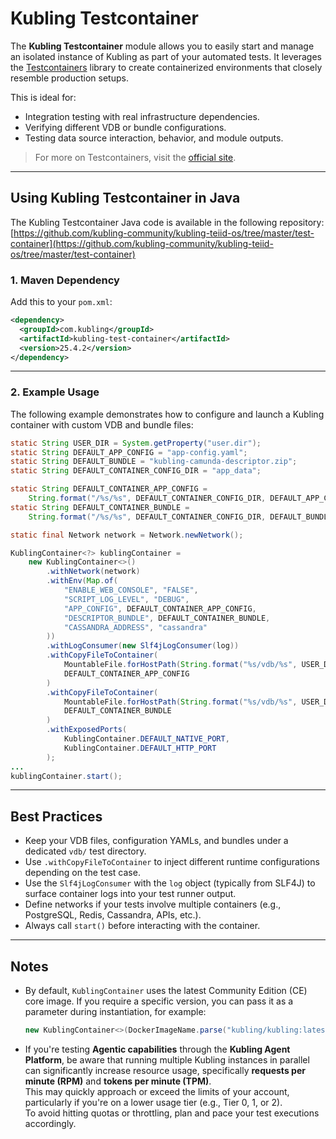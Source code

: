 # Kubling Testcontainer

The **Kubling Testcontainer** module allows you to easily start and manage an isolated instance of Kubling as part of your automated tests. It leverages the [Testcontainers](https://www.testcontainers.org/) library to create containerized environments that closely resemble production setups.

This is ideal for:
- Integration testing with real infrastructure dependencies.
- Verifying different VDB or bundle configurations.
- Testing data source interaction, behavior, and module outputs.

> For more on Testcontainers, visit the [official site](https://testcontainers.com).

---

## Using Kubling Testcontainer in Java

The Kubling Testcontainer Java code is available in the following repository:  
[https://github.com/kubling-community/kubling-teiid-os/tree/master/test-container](https://github.com/kubling-community/kubling-teiid-os/tree/master/test-container)

### 1. Maven Dependency

Add this to your `pom.xml`:

```xml
<dependency>
  <groupId>com.kubling</groupId>
  <artifactId>kubling-test-container</artifactId>
  <version>25.4.2</version>
</dependency>
```

---

### 2. Example Usage

The following example demonstrates how to configure and launch a Kubling container with custom VDB and bundle files:

```java
static String USER_DIR = System.getProperty("user.dir");
static String DEFAULT_APP_CONFIG = "app-config.yaml";
static String DEFAULT_BUNDLE = "kubling-camunda-descriptor.zip";
static String DEFAULT_CONTAINER_CONFIG_DIR = "app_data";

static String DEFAULT_CONTAINER_APP_CONFIG =
    String.format("/%s/%s", DEFAULT_CONTAINER_CONFIG_DIR, DEFAULT_APP_CONFIG);
static String DEFAULT_CONTAINER_BUNDLE =
    String.format("/%s/%s", DEFAULT_CONTAINER_CONFIG_DIR, DEFAULT_BUNDLE);

static final Network network = Network.newNetwork();

KublingContainer<?> kublingContainer =
    new KublingContainer<>()
        .withNetwork(network)
        .withEnv(Map.of(
            "ENABLE_WEB_CONSOLE", "FALSE",
            "SCRIPT_LOG_LEVEL", "DEBUG",
            "APP_CONFIG", DEFAULT_CONTAINER_APP_CONFIG,
            "DESCRIPTOR_BUNDLE", DEFAULT_CONTAINER_BUNDLE,
            "CASSANDRA_ADDRESS", "cassandra"
        ))
        .withLogConsumer(new Slf4jLogConsumer(log))
        .withCopyFileToContainer(
            MountableFile.forHostPath(String.format("%s/vdb/%s", USER_DIR, DEFAULT_APP_CONFIG)),
            DEFAULT_CONTAINER_APP_CONFIG
        )
        .withCopyFileToContainer(
            MountableFile.forHostPath(String.format("%s/vdb/%s", USER_DIR, DEFAULT_BUNDLE)),
            DEFAULT_CONTAINER_BUNDLE
        )
        .withExposedPorts(
            KublingContainer.DEFAULT_NATIVE_PORT,
            KublingContainer.DEFAULT_HTTP_PORT
        );
...
kublingContainer.start();        
```

---

## Best Practices

- Keep your VDB files, configuration YAMLs, and bundles under a dedicated `vdb/` test directory.
- Use `.withCopyFileToContainer` to inject different runtime configurations depending on the test case.
- Use the `Slf4jLogConsumer` with the `log` object (typically from SLF4J) to surface container logs into your test runner output.
- Define networks if your tests involve multiple containers (e.g., PostgreSQL, Redis, Cassandra, APIs, etc.).
- Always call `start()` before interacting with the container.

---

## Notes

- By default, `KublingContainer` uses the latest Community Edition (CE) core image. If you require a specific version, 
you can pass it as a parameter during instantiation, for example:  
  ```java
  new KublingContainer<>(DockerImageName.parse("kubling/kubling:latest"))
  ```

- If you're testing **Agentic capabilities** through the **Kubling Agent Platform**, be aware that running multiple Kubling instances in parallel 
can significantly increase resource usage, specifically **requests per minute (RPM)** and **tokens per minute (TPM)**.  
This may quickly approach or exceed the limits of your account, particularly if you're on a lower usage tier (e.g., Tier 0, 1, or 2).  
To avoid hitting quotas or throttling, plan and pace your test executions accordingly.

